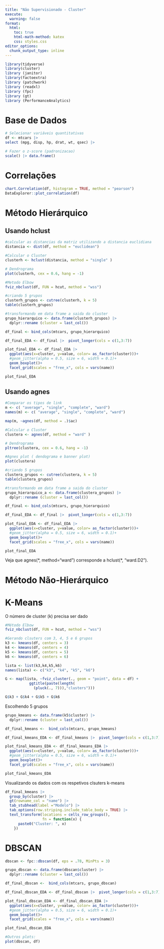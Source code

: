 ```yaml
---
title: "Não Supervisionado - Cluster"
execute: 
  warning: false
format:
  html:
    toc: true
    html-math-method: katex
    css: styles.css
editor_options: 
  chunk_output_type: inline
---
```


```r
library(tidyverse) 
library(cluster) 
library (janitor)
library(factoextra)
library (patchwork)
library (readxl)
library (fpc)
library (gt)
library (PerformanceAnalytics)
```

# Base de Dados

```r
# Selecionar variáveis quantitativas
df <- mtcars |> 
select (mpg, disp, hp, drat, wt, qsec) |> 

# Fazer o z-score (padronizacao)  
scale() |> data.frame()
```

# Correlações

```r
chart.Correlation(df, histogram = TRUE, method = "pearson")
DataExplorer::plot_correlation(df)
```

# Método Hierárquico

## Usando hclust

```r
#calcular as distancias da matriz utilizando a distancia euclidiana
distancia <- dist(df, method = "euclidean")

#Calcular o Cluster
clusterh <- hclust(distancia, method = "single" )

# Dendrograma
plot(clusterh, cex = 0.6, hang = -1)

#Metodo Elbow
fviz_nbclust(df, FUN = hcut, method = "wss")

#criando 5 grupos
clusterh_grupos <- cutree(clusterh, k = 5)
table(clusterh_grupos)

#transformando em data frame a saida do cluster
grupo_hierarquico <- data.frame(clusterh_grupos) |> 
  dplyr::rename (cluster = last_col())

df_final <- bind_cols(mtcars, grupo_hierarquico)

df_final_EDA <- df_final |>  pivot_longer(cols = c(1,3:7))

plot_final_EDA <- df_final_EDA |> 
  ggplot(aes(x=cluster, y=value, color= as_factor(cluster)))+
  #geom_jitter(alpha = 0.5, size = 6, width = 0.1)+
  geom_boxplot()+
  facet_grid(scales = "free_x", cols = vars(name))

plot_final_EDA


```

## Usando agnes


```r
#Comparar os tipos de link
m <- c( "average", "single", "complete", "ward")
names(m) <- c( "average", "single", "complete", "ward")

map(m, ~agnes(df, method = .)$ac)

#Calcular o Cluster
clustera <- agnes(df, method = "ward" )

# Dendrograma
pltree(clustera, cex = 0.6, hang = -1)

#Agnes plot ( dendograma e banner plot)
plot(clustera)

#criando 5 grupos
clustera_grupos <- cutree(clustera, k = 5)
table(clustera_grupos)

#transformando em data frame a saida do cluster
grupo_hierarquico_a <- data.frame(clustera_grupos) |> 
  dplyr::rename (cluster = last_col())

df_final <- bind_cols(mtcars, grupo_hierarquico)

df_final_EDA <- df_final |>  pivot_longer(cols = c(1,3:7))

plot_final_EDA <- df_final_EDA |> 
  ggplot(aes(x=cluster, y=value, color= as_factor(cluster)))+
  #geom_jitter(alpha = 0.5, size = 6, width = 0.1)+
  geom_boxplot()+
  facet_grid(scales = "free_x", cols = vars(name))

plot_final_EDA
```
:::callout-warning
Veja que agnes(\*, method="ward") corresponde a hclust(\*, "ward.D2").
:::

# Método Não-Hierárquico
# K-Means

O número de cluster (k) precisa ser dado

```r
#Método Elbow
fviz_nbclust(df, FUN = hcut, method = "wss")

#Gerando clsuters com 3, 4, 5 e 6 grupos
k3 <- kmeans(df, centers = 3)
k4 <- kmeans(df, centers = 4)
k5 <- kmeans(df, centers = 5)
k6 <- kmeans(df, centers = 6)

lista <- list(k3,k4,k5,k6)
names(lista) <- c("k3", "k4", "k5", "k6")

G <- map(lista, ~fviz_cluster(., geom = "point", data = df) +
           ggtitle(paste(length(
             (pluck(., 7))),"clusters")))

G$k3 + G$k4 + G$k5 + G$k6 

```
Escolhendo 5 grupos 

```r
grupo_kmeans <- data.frame(k5$cluster) |> 
  dplyr::rename (cluster = last_col())

df_final_kmeans <-  bind_cols(mtcars, grupo_kmeans)

df_final_kmeans_EDA <- df_final_kmeans |>  pivot_longer(cols = c(1,3:7))

plot_final_kmeans_EDA <- df_final_kmeans_EDA |> 
  ggplot(aes(x=cluster, y=value, color= as_factor(cluster)))+
  #geom_jitter(alpha = 0.5, size = 6, width = 0.1)+
  geom_boxplot()+
  facet_grid(scales = "free_x", cols = vars(name))

plot_final_kmeans_EDA
```

Visualizando os dados com os respetivos clsuters k-means


```r
df_final_kmeans |> 
  group_by(cluster) |> 
  gt(rowname_col = "name") |> 
  tab_stubhead(label ="Modelo") |> 
  tab_options(row.striping.include_table_body = TRUE) |> 
  text_transform(locations = cells_row_groups(),
                 fn = function(x) {
      paste0("Cluster: ", x)
    })
```

# DBSCAN

```r
dbscan <- fpc::dbscan(df, eps = .78, MinPts = 3)

grupo_dbscan <- data.frame(dbscan$cluster) |> 
  dplyr::rename (cluster = last_col())

df_final_dbscan <-  bind_cols(mtcars, grupo_dbscan)

df_final_dbscan_EDA <- df_final_dbscan |>  pivot_longer(cols = c(1,3:7))

plot_final_dbscan_EDA <- df_final_dbscan_EDA |> 
  ggplot(aes(x=cluster, y=value, color= as_factor(cluster)))+
  #geom_jitter(alpha = 0.5, size = 6, width = 0.1)+
  geom_boxplot()+
  facet_grid(scales = "free_x", cols = vars(name))

plot_final_dbscan_EDA

#Outros plots:
plot(dbscan, df)

```

